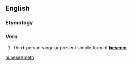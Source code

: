 ==English==

===Etymology===
{{suffix|beseem|eth|lang=en}}

===Verb===
{{head|en|verb form}}

# {{context|archaic|lang=en}} Third-person singular present simple form of '''[[beseem]]'''

[[hi:beseemeth]]